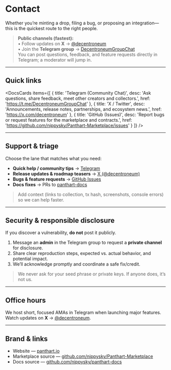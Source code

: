
# Contact

Whether you’re minting a drop, filing a bug, or proposing an integration—this is the quickest route to the right people.

> **Public channels (fastest):**  
> • Follow updates on **X** → [@decentroneum](https://x.com/decentroneum)  
> • Join the **Telegram group** → [DecentroneumGroupChat](https://t.me/DecentroneumGroupChat)  
> You can post questions, feedback, and feature requests directly in Telegram; a moderator will jump in.

---

## Quick links

<DocsCards
  items={[
    {
      title: 'Telegram (Community Chat)',
      desc: 'Ask questions, share feedback, meet other creators and collectors.',
      href: 'https://t.me/DecentroneumGroupChat'
    },
    {
      title: 'X / Twitter',
      desc: 'Announcements, release notes, partnerships, and ecosystem news.',
      href: 'https://x.com/decentroneum'
    },
    {
      title: 'GitHub (Issues)',
      desc: 'Report bugs or request features for the marketplace and contracts.',
      href: 'https://github.com/nippysky/Panthart-Marketplace/issues'
    }
  ]}
/>

---

## Support & triage

Choose the lane that matches what you need:

- **Quick help / community tips** → [Telegram](https://t.me/DecentroneumGroupChat)  
- **Release updates & roadmap teasers** → [X (@decentroneum)](https://x.com/decentroneum)  
- **Bugs & feature requests** → [GitHub Issues](https://github.com/nippysky/Panthart-Marketplace/issues)  
- **Docs fixes** → PRs to [panthart-docs](https://github.com/nippysky/panthart-docs)

> Add context (links to collection, tx hash, screenshots, console errors) so we can help faster.

---

## Security & responsible disclosure

If you discover a vulnerability, **do not** post it publicly.

1. Message an **admin** in the Telegram group to request a **private channel** for disclosure.  
2. Share clear reproduction steps, expected vs. actual behavior, and potential impact.  
3. We’ll acknowledge promptly and coordinate a safe fix/credit.

> We never ask for your seed phrase or private keys. If anyone does, it’s not us.

---

## Office hours

We host short, focused AMAs in Telegram when launching major features.  
Watch updates on **X** → [@decentroneum](https://x.com/decentroneum).

---

## Brand & links

- Website — [panthart.io](https://panthart.io)  
- Marketplace source — [github.com/nippysky/Panthart-Marketplace](https://github.com/nippysky/Panthart-Marketplace)  
- Docs source — [github.com/nippysky/panthart-docs](https://github.com/nippysky/panthart-docs)
